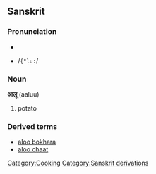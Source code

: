==Sanskrit==
===Pronunciation===
*{{IPA|/æˈluː/}}
*{{SAMPA}} /<tt>{"lu:</tt>/

===Noun===
'''आलू''' (aaluu)
#potato

===Derived terms===
* [[aloo bokhara]]
* [[aloo chaat]]

[[Category:Cooking]]
[[Category:Sanskrit derivations]]
